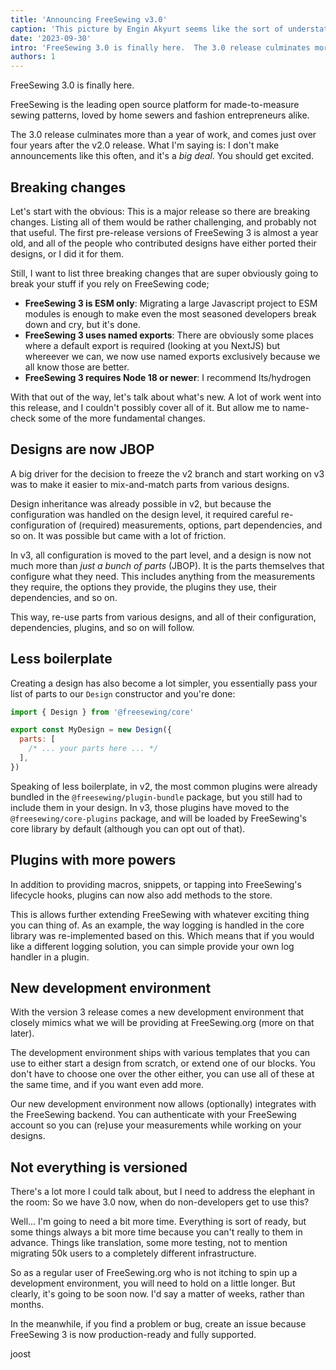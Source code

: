 ```yaml
---
title: 'Announcing FreeSewing v3.0'
caption: 'This picture by Engin Akyurt seems like the sort of understated celebration that is suitable or this announcement'
date: '2023-09-30'
intro: 'FreeSewing 3.0 is finally here.  The 3.0 release culminates more than a year of work, and comes just over four years after the v2.0 release. What I’m saying is: I don’t make announcements like this often, and it’s a big deal. You should get excited.'
authors: 1
---
```


FreeSewing 3.0 is finally here.

FreeSewing is the leading open source platform for made-to-measure sewing
patterns, loved by home sewers and fashion entrepreneurs alike.

<!-- truncate -->

The 3.0 release culminates more than a year of work, and comes just over four
years after the v2.0 release. What I'm saying is: I don't make announcements
like this often, and it's a _big deal_. You should get excited.

## Breaking changes

Let's start with the obvious: This is a major release so there are breaking changes.
Listing all of them would be rather challenging, and probably not that useful.
The first pre-release versions of FreeSewing 3 is almost a year old, and all of
the people who contributed designs have either ported their designs, or I
did it for them.

Still, I want to list three breaking changes that are super obviously going to
break your stuff if you rely on FreeSewing code;

- **FreeSewing 3 is ESM only**: Migrating a large Javascript project to ESM
  modules is enough to make even the most seasoned developers break down and
  cry, but it's done.
- **FreeSewing 3 uses named exports**: There are obviously some places where a
  default export is required (looking at you NextJS) but whereever we can, we
  now use named exports exclusively because we all know those are better.
- **FreeSewing 3 requires Node 18 or newer**: I recommend lts/hydrogen

With that out of the way, let's talk about what's new.
A lot of work went into this release, and I couldn't possibly cover all of it.
But allow me to name-check some of the more fundamental changes.

## Designs are now JBOP

A big driver for the decision to freeze the v2 branch and start working on v3
was to make it easier to mix-and-match parts from various designs.

Design inheritance was already possible in v2, but because the configuration
was handled on the design level, it required careful re-configuration of
(required) measurements, options, part dependencies, and so on. It was possible
but came with a lot of friction.

In v3, all configuration is moved to the part level, and a design is now not
much more than _just a bunch of parts_ (JBOP). It is the parts themselves that
configure what they need. This includes anything from the measurements they
require, the options they provide, the plugins they use, their dependencies,
and so on.

This way, re-use parts from various designs, and all of their configuration,
dependencies, plugins, and so on will follow.

## Less boilerplate

Creating a design has also become a lot simpler, you essentially pass your list
of parts to our `Design` constructor and you're done:

```mjs
import { Design } from '@freesewing/core'

export const MyDesign = new Design({
  parts: [
    /* ... your parts here ... */
  ],
})
```

Speaking of less boilerplate, in v2, the most common plugins were already
bundled in the `@freesewing/plugin-bundle` package, but you still had to
include them in your design. In v3, those plugins have moved to the
`@freesewing/core-plugins` package, and will be loaded by FreeSewing's core
library by default (although you can opt out of that).

## Plugins with more powers

In addition to providing macros, snippets, or tapping into FreeSewing's
lifecycle hooks, plugins can now also add methods to the store.

This is allows further extending FreeSewing with whatever exciting thing you
can thing of. As an example, the way logging is handled in the core library
was re-implemented based on this. Which means that if you would like a
different logging solution, you can simple provide your own log handler in a
plugin.

## New development environment

With the version 3 release comes a new development environment that closely
mimics what we will be providing at FreeSewing.org (more on that later).

The development environment ships with various templates that you can use to
either start a design from scratch, or extend one of our blocks. You don't have
to choose one over the other either, you can use all of these at the same time,
and if you want even add more.

Our new development environment now allows (optionally) integrates with the
FreeSewing backend. You can authenticate with your FreeSewing account so you
can (re)use your measurements while working on your designs.

## Not everything is versioned

There's a lot more I could talk about, but I need to address the elephant in
the room: So we have 3.0 now, when do non-developers get to use this?

Well... I'm going to need a bit more time. Everything is sort of ready, but
some things always a bit more time because you can't really to them in advance.
Things like translation, some more testing, not to mention migrating 50k users
to a completely different infrastructure.

So as a regular user of FreeSewing.org who is not itching to spin up a
development environment, you will need to hold on a little longer. But
clearly, it's going to be soon now. I'd say a matter of weeks, rather than
months.

In the meanwhile, if you find a problem or bug, create an issue because
FreeSewing 3 is now production-ready and fully supported.

joost
